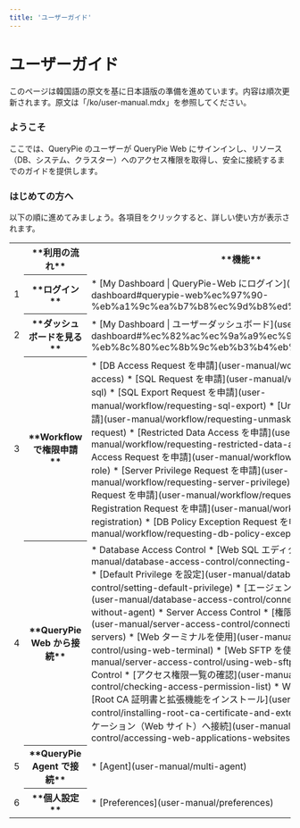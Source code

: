 ```yaml
---
title: 'ユーザーガイド'
---
```



# ユーザーガイド

<Callout type="info">
このページは韓国語の原文を基に日本語版の準備を進めています。内容は順次更新されます。原文は「/ko/user-manual.mdx」を参照してください。
</Callout>

### ようこそ

ここでは、QueryPie のユーザーが QueryPie Web にサインインし、リソース（DB、システム、クラスター）へのアクセス権限を取得し、安全に接続するまでのガイドを提供します。

### はじめての方へ

以下の順に進めてみましょう。各項目をクリックすると、詳しい使い方が表示されます。

<table data-table-width="760" data-layout="default" local-id="c53b8e8a-3f68-476f-aa0a-03f2f0eb700f">
<colgroup>
<col/>
<col/>
<col/>
</colgroup>
<tbody>
<tr>
<th>
</th>
<th data-highlight-colour="var(--ds-background-accent-gray-subtlest, #F4F5F7)">
**利用の流れ**
</th>
<th data-highlight-colour="var(--ds-background-accent-gray-subtlest, #F4F5F7)">
**機能**
</th>
</tr>
<tr>
<td>
1
</td>
<th data-highlight-colour="var(--ds-background-accent-gray-subtlest, #F4F5F7)">
**ログイン**
</th>
<td>
* [My Dashboard | QueryPie-Web にログイン](user-manual/my-dashboard#querypie-web%ec%97%90-%eb%a1%9c%ea%b7%b8%ec%9d%b8%ed%95%98%ea%b8%b0)
</td>
</tr>
<tr>
<td>
2
</td>
<th data-highlight-colour="var(--ds-background-accent-gray-subtlest, #F4F5F7)">
**ダッシュボードを見る**
</th>
<td>
* [My Dashboard | ユーザーダッシュボード](user-manual/my-dashboard#%ec%82%ac%ec%9a%a9%ec%9e%90-%eb%8c%80%ec%8b%9c%eb%b3%b4%eb%93%9c)
</td>
</tr>
<tr>
<td>
3
</td>
<th data-highlight-colour="var(--ds-background-accent-gray-subtlest, #F4F5F7)">
**Workflow で権限申請**
</th>
<td>
* [DB Access Request を申請](user-manual/workflow/requesting-db-access)
* [SQL Request を申請](user-manual/workflow/requesting-sql)
* [SQL Export Request を申請](user-manual/workflow/requesting-sql-export)
* [Unmasking Request を申請](user-manual/workflow/requesting-unmasking-mask-removal-request)
* [Restricted Data Access を申請](user-manual/workflow/requesting-restricted-data-access)
* [Server Access Request を申請](user-manual/workflow/requesting-access-role)
* [Server Privilege Request を申請](user-manual/workflow/requesting-server-privilege)
* [Access Role Request を申請](user-manual/workflow/requesting-access-role)
* [IP Registration Request を申請](user-manual/workflow/requesting-ip-registration)
* [DB Policy Exception Request を申請](user-manual/workflow/requesting-db-policy-exception)
</td>
</tr>
<tr>
<td>
4
</td>
<th data-highlight-colour="var(--ds-background-accent-gray-subtlest, #F4F5F7)">
**QueryPie Web から接続**
</th>
<td>
* Database Access Control 
    * [Web SQL エディタで接続](user-manual/database-access-control/connecting-with-web-sql-editor)
    * [Default Privilege を設定](user-manual/database-access-control/setting-default-privilege)
    * [エージェント無しでプロキシ接続](user-manual/database-access-control/connecting-to-proxy-without-agent)
* Server Access Control
    * [権限のあるサーバーへ接続](user-manual/server-access-control/connecting-to-authorized-servers)
    * [Web ターミナルを使用](user-manual/server-access-control/using-web-terminal)
    * [Web SFTP を使用](user-manual/server-access-control/using-web-sftp)
* Kubernetes Access Control
    * [アクセス権限一覧の確認](user-manual/kubernetes-access-control/checking-access-permission-list)
* Web Access Control
    * [Root CA 証明書と拡張機能をインストール](user-manual/web-access-control/installing-root-ca-certificate-and-extension)
    * [Web アプリケーション（Web サイト）へ接続](user-manual/web-access-control/accessing-web-applications-websites)
</td>
</tr>
<tr>
<td>
5
</td>
<th data-highlight-colour="var(--ds-background-accent-gray-subtlest, #F4F5F7)">
**QueryPie Agent で接続**
</th>
<td>
* [Agent](user-manual/multi-agent)
</td>
</tr>
<tr>
<td>
6
</td>
<th data-highlight-colour="var(--ds-background-accent-gray-subtlest, #F4F5F7)">
**個人設定**
</th>
<td>
* [Preferences](user-manual/preferences)
</td>
</tr>
</tbody>
</table>
